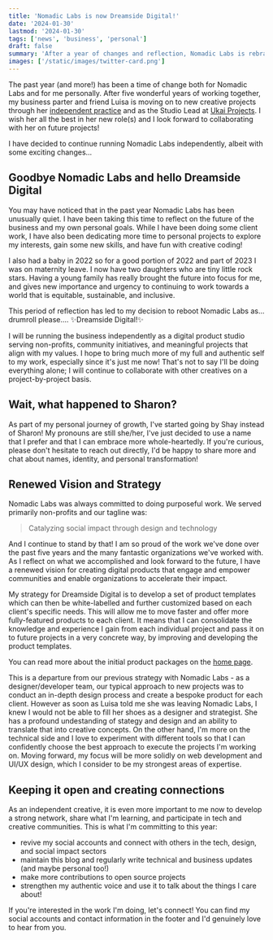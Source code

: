 ```yaml
---
title: 'Nomadic Labs is now Dreamside Digital!'
date: '2024-01-30'
lastmod: '2024-01-30'
tags: ['news', 'business', 'personal']
draft: false
summary: 'After a year of changes and reflection, Nomadic Labs is rebranding as Dreamside Digital!'
images: ['/static/images/twitter-card.png']
---
```



The past year (and more!) has been a time of change both for Nomadic Labs and for me personally. After five wonderful years of working together, my business parter and friend Luisa is moving on to new creative projects through her [independent practice](https://afloating.space/) and as the Studio Lead at [Ukai Projects](https://ukaiprojects.com/). I wish her all the best in her new role(s) and I look forward to collaborating with her on future projects! 

I have decided to continue running Nomadic Labs independently, albeit with some exciting changes... 

## Goodbye Nomadic Labs and hello Dreamside Digital

You may have noticed that in the past year Nomadic Labs has been unusually quiet. I have been taking this time to reflect on the future of the business and my own personal goals. While I have been doing some client work, I have also been dedicating more time to personal projects to explore my interests, gain some new skills, and have fun with creative coding! 

I also had a baby in 2022 so for a good portion of 2022 and part of 2023 I was on maternity leave. I now have two daughters who are tiny little rock stars. Having a young family has really brought the future into focus for me, and gives new importance and urgency to continuing to work towards a world that is equitable, sustainable, and inclusive. 

This period of reflection has led to my decision to reboot Nomadic Labs as... drumroll please.... ✨Dreamside Digital!✨ 

I will be running the business independently as a digital product studio serving non-profits, community initiatives, and meaningful projects that align with my values. I hope to bring much more of my full and authentic self to my work, especially since it's just me now! That's not to say I'll be doing everything alone; I will continue to collaborate with other creatives on a project-by-project basis. 

## Wait, what happened to Sharon?

As part of my personal journey of growth, I've started going by Shay instead of Sharon! My pronouns are still she/her, I've just decided to use a name that I prefer and that I can embrace more whole-heartedly. If you're curious, please don't hesitate to reach out directly, I'd be happy to share more and chat about names, identity, and personal transformation!

## Renewed Vision and Strategy

Nomadic Labs was always committed to doing purposeful work. We served primarily non-profits and our tagline was:

>Catalyzing social impact through design and technology

And I continue to stand by that! I am so proud of the work we've done over the past five years and the many fantastic organizations we've worked with. As I reflect on what we accomplished and look forward to the future, I have a renewed vision for creating digital products that engage and empower communities and enable organizations to accelerate their impact. 

My strategy for Dreamside Digital is to develop a set of product templates which can then be white-labelled and further customized based on each client's specific needs. This will allow me to move faster and offer more fully-featured products to each client. It means that I can consolidate the knowledge and experience I gain from each individual project and pass it on to future projects in a very concrete way, by improving and developing the product templates. 

You can read more about the initial product packages on the [home page](/#packages). 

This is a departure from our previous strategy with Nomadic Labs - as a designer/developer team, our typical approach to new projects was to conduct an in-depth design process and create a bespoke product for each client. However as soon as Luisa told me she was leaving Nomadic Labs, I knew I would not be able to fill her shoes as a designer and strategist. She has a profound undestanding of stategy and design and an ability to translate that into creative concepts. On the other hand, I'm more on the technical side and I love to experiment with different tools so that I can confidently choose the best approach to execute the projects I'm working on. Moving forward, my focus will be more solidly on web development and UI/UX design, which I consider to be my strongest areas of expertise.

## Keeping it open and creating connections

As an independent creative, it is even more important to me now to develop a strong network, share what I'm learning, and participate in tech and creative communities. This is what I'm committing to this year:

- revive my social accounts and connect with others in the tech, design, and social impact sectors
- maintain this blog and regularly write technical and business updates (and maybe personal too!)
- make more contributions to open source projects
- strengthen my authentic voice and use it to talk about the things I care about!

If you're interested in the work I'm doing, let's connect! You can find my social accounts and contact information in the footer and I'd genuinely love to hear from you.


